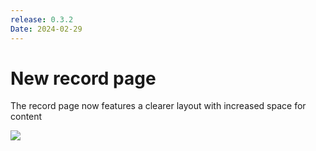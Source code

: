 ```yaml
---
release: 0.3.2
Date: 2024-02-29
---
```


# New record page

The record page now features a clearer layout with increased space for content

![](/images/releases/0.3.2_new_layout.png)
